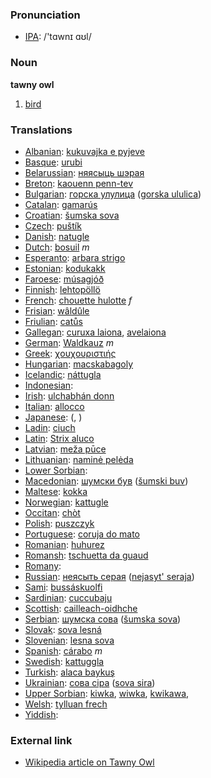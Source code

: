 === Pronunciation ===
*[[w:IPA|IPA]]: /'tɑwnɪ ɑʊl/

=== Noun ===

'''tawny owl'''

# [[bird]]

=== Translations ===

*[[Albanian]]: [[kukuvajka e pyjeve]]
*[[Basque]]: [[urubi]]
*[[Belarussian]]: [[няясыць шэрая]]
*[[Breton]]: [[kaouenn penn-tev]]
*[[Bulgarian]]: [[горска улулица]] ([[gorska ululica]])
*[[Catalan]]: [[gamarús]]
*[[Croatian]]: [[šumska sova]]
*[[Czech]]: [[puštík]]
*[[Danish]]: [[natugle]]
*[[Dutch]]: [[bosuil]] ''m''
*[[Esperanto]]: [[arbara strigo]]
*[[Estonian]]: [[kodukakk]]
*[[Faroese]]: [[músagjóð]]
*[[Finnish]]: [[lehtopöllö]]
*[[French]]: [[chouette hulotte]] ''f''
*[[Frisian]]: [[wâldûle]]
*[[Friulian]]: [[catůs]]
*[[Gallegan]]: [[curuxa laiona]], [[avelaiona]]
*[[German]]: [[Waldkauz]] ''m''
*[[Greek]]: [[χουχουριστιής]] '' ''
*[[Hungarian]]: [[macskabagoly]]
*[[Icelandic]]: [[náttugla]]
*[[Indonesian]]: [[]]
*[[Irish]]: [[ulchabhán donn]]
*[[Italian]]: [[allocco]] '' ''
*[[Japanese]]: [[]] ([[]], )
*[[Ladin]]: [[ciuch]]
*[[Latin]]: [[Strix aluco]] '' ''
*[[Latvian]]: [[meža pūce]]
*[[Lithuanian]]: [[naminė pelėda]]
*[[Lower Sorbian]]: [[]]
*[[Macedonian]]: [[шумски був]] ([[šumski buv]])
*[[Maltese]]: [[kokka]]
*[[Norwegian]]: [[kattugle]]
*[[Occitan]]: [[chòt]]
*[[Polish]]: [[puszczyk]] '' ''
*[[Portuguese]]: [[coruja do mato]]
*[[Romanian]]: [[huhurez]]
*[[Romansh]]: [[tschuetta da guaud]]
*[[Romany]]: [[]]
*[[Russian]]: [[неясыть серая]] ([[nejasyt' seraja]]) '' ''
*[[Sami]]: [[bussáskuolfi]]
*[[Sardinian]]: [[cuccubaju]]
*[[Scottish]]: [[cailleach-oidhche]]
*[[Serbian]]: [[шумска сова]] ([[šumska sova]])
*[[Slovak]]: [[sova lesná]]
*[[Slovenian]]: [[lesna sova]]
*[[Spanish]]: [[cárabo]] ''m''
*[[Swedish]]: [[kattuggla]]
*[[Turkish]]: [[alaca baykuş]]
*[[Ukrainian]]: [[сова сіра]] ([[sova sira]])
*[[Upper Sorbian]]: [[kiwka]], [[wiwka]], [[kwikawa]], [[]]
*[[Welsh]]: [[tylluan frech]]
*[[Yiddish]]: [[]]

===External link===
*[[en:Tawny Owl|Wikipedia article on Tawny Owl]]